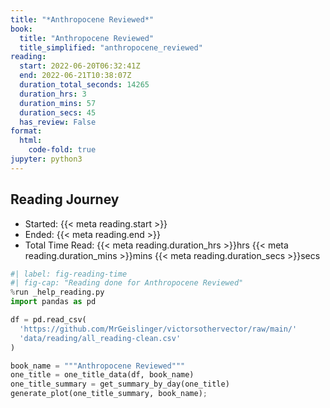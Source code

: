 ```yaml
---
title: "*Anthropocene Reviewed*"
book:
  title: "Anthropocene Reviewed"
  title_simplified: "anthropocene_reviewed"
reading:
  start: 2022-06-20T06:32:41Z
  end: 2022-06-21T10:38:07Z
  duration_total_seconds: 14265
  duration_hrs: 3
  duration_mins: 57
  duration_secs: 45
  has_review: False
format:
  html:
    code-fold: true
jupyter: python3
---
```


## Reading Journey

* Started: {{< meta reading.start >}}
* Ended: {{< meta reading.end >}}
* Total Time Read: {{< meta reading.duration_hrs >}}hrs {{< meta reading.duration_mins >}}mins {{< meta reading.duration_secs >}}secs

```python
#| label: fig-reading-time
#| fig-cap: "Reading done for Anthropocene Reviewed"
%run _help_reading.py
import pandas as pd

df = pd.read_csv(
  'https://github.com/MrGeislinger/victorsothervector/raw/main/'
  'data/reading/all_reading-clean.csv'
)

book_name = """Anthropocene Reviewed"""
one_title = one_title_data(df, book_name)
one_title_summary = get_summary_by_day(one_title)
generate_plot(one_title_summary, book_name);
```
